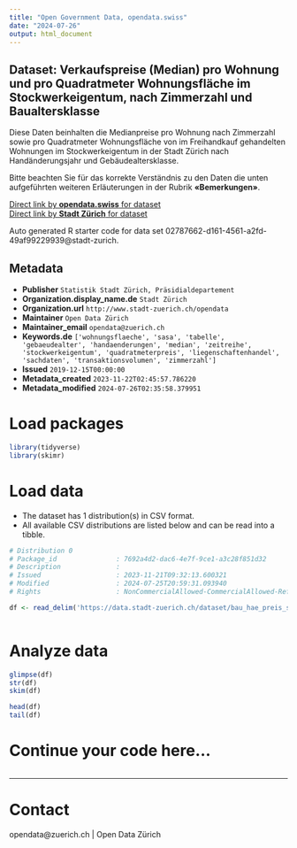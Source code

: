 ```yaml
---
title: "Open Government Data, opendata.swiss"
date: "2024-07-26"
output: html_document
---
```


## Dataset: Verkaufspreise (Median) pro Wohnung und pro Quadratmeter Wohnungsfläche im Stockwerkeigentum, nach Zimmerzahl und Baualtersklasse


Diese Daten beinhalten die Medianpreise pro Wohnung nach Zimmerzahl sowie pro Quadratmeter Wohnungsfläche von im Freihandkauf gehandelten Wohnungen im Stockwerkeigentum in der Stadt Zürich nach Handänderungsjahr und Gebäudealtersklasse.

Bitte beachten Sie für das korrekte Verständnis zu den Daten die unten aufgeführten weiteren Erläuterungen in der Rubrik **«Bemerkungen»**.



[Direct link by **opendata.swiss** for dataset](https://opendata.swiss/de/dataset/verkaufspreise-median-pro-wohnung-und-pro-quadratmeter-wohnungsflache-im-stockwerkeigentum-2009-3)<br>
[Direct link by **Stadt Zürich** for dataset](https://data.stadt-zuerich.ch/dataset/bau_hae_preis_stockwerkeigentum_zimmerzahl_gebaeudealter_od5156)

Auto generated R starter code for data set 02787662-d161-4561-a2fd-49af99229939@stadt-zurich.

## Metadata

- **Publisher** `Statistik Stadt Zürich, Präsidialdepartement`
- **Organization.display_name.de** `Stadt Zürich`
- **Organization.url** `http://www.stadt-zuerich.ch/opendata`
- **Maintainer** `Open Data Zürich`
- **Maintainer_email** `opendata@zuerich.ch`
- **Keywords.de** `['wohnungsflaeche', 'sasa', 'tabelle', 'gebaeudealter', 'handaenderungen', 'median', 'zeitreihe', 'stockwerkeigentum', 'quadratmeterpreis', 'liegenschaftenhandel', 'sachdaten', 'transaktionsvolumen', 'zimmerzahl']`
- **Issued** `2019-12-15T00:00:00`
- **Metadata_created** `2023-11-22T02:45:57.786220`
- **Metadata_modified** `2024-07-26T02:35:58.379951`


# Load packages

```r

library(tidyverse)
library(skimr)

```

# Load data

-   The dataset has 1 distribution(s) in CSV format.
-   All available CSV distributions are listed below and can be read into a tibble.

```r

# Distribution 0
# Package_id               : 7692a4d2-dac6-4e7f-9ce1-a3c28f851d32
# Description              : 
# Issued                   : 2023-11-21T09:32:13.600321
# Modified                 : 2024-07-25T20:59:31.093940
# Rights                   : NonCommercialAllowed-CommercialAllowed-ReferenceNotRequired

df <- read_delim('https://data.stadt-zuerich.ch/dataset/bau_hae_preis_stockwerkeigentum_zimmerzahl_gebaeudealter_od5156/download/BAU515OD5156.csv')



```

# Analyze data

```r

glimpse(df)
str(df)
skim(df)

head(df)
tail(df)

```

# Continue your code here...

```r

```

------------------------------------------------------------------------

# Contact

opendata@zuerich.ch | Open Data Zürich
